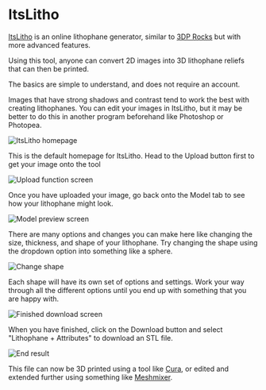 
# ItsLitho

[ItsLitho](http://tool.itslitho.com/) is an online lithophane generator, similar to [3DP Rocks](https://learn.tewahi.com/tools/3dprocks) but with more advanced features.

Using this tool, anyone can convert 2D images into 3D lithophane reliefs that can then be printed.

The basics are simple to understand, and does not require an account.

<Callout type="warning" emoji="⚠️">
Images that have strong shadows and contrast tend to work the best with creating lithophanes. You can edit your images in ItsLitho, but it may be better to do this in another program beforehand like Photoshop or Photopea.
</Callout>

![ItsLitho homepage](https://media.tewahi.com/litho1.png)

This is the default homepage for ItsLitho. Head to the Upload button first to get your image onto the tool

![Upload function screen](https://media.tewahi.com/litho2.png)

Once you have uploaded your image, go back onto the Model tab to see how your lithophane might look.

![Model preview screen](https://media.tewahi.com/litho3.png)

There are many options and changes you can make here like changing the size, thickness, and shape of your lithophane. Try changing the shape using the dropdown option into something like a sphere.

![Change shape](https://media.tewahi.com/litho4.png)

Each shape will have its own set of options and settings. Work your way through all the different options until you end up with something that you are happy with.

![Finished download screen](https://media.tewahi.com/litho5.png)

When you have finished, click on the Download button and select "Lithophane + Attributes" to download an STL file.

![End result](https://media.tewahi.com/litho6.png)

This file can now be 3D printed using a tool like [Cura](https://learn.tewahi.com/tools/cura), or edited and extended further using something like [Meshmixer](https://learn.tewahi.com/tools/meshmixer).